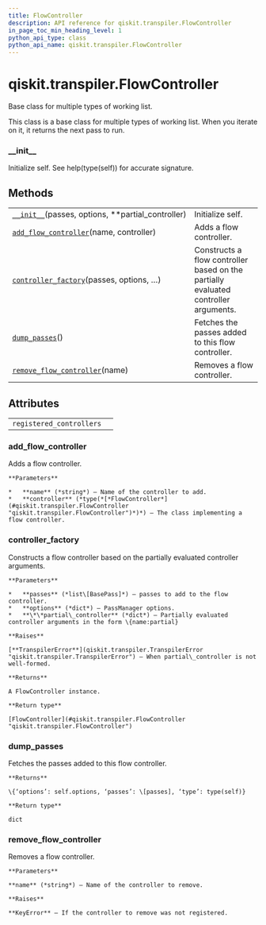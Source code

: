 ```yaml
---
title: FlowController
description: API reference for qiskit.transpiler.FlowController
in_page_toc_min_heading_level: 1
python_api_type: class
python_api_name: qiskit.transpiler.FlowController
---
```


# qiskit.transpiler.FlowController

<Class id="qiskit.transpiler.FlowController" isDedicatedPage={true} github="https://github.com/qiskit/qiskit/tree/stable/0.17/qiskit/transpiler/runningpassmanager.py" signature="FlowController(passes, options, **partial_controller)" modifiers="class">
  Base class for multiple types of working list.

  This class is a base class for multiple types of working list. When you iterate on it, it returns the next pass to run.

  ### \_\_init\_\_

  <Function id="qiskit.transpiler.FlowController.__init__" signature="__init__(passes, options, **partial_controller)">
    Initialize self. See help(type(self)) for accurate signature.
  </Function>

  ## Methods

  |                                                                                                                                                         |                                                                                     |
  | ------------------------------------------------------------------------------------------------------------------------------------------------------- | ----------------------------------------------------------------------------------- |
  | [`__init__`](#qiskit.transpiler.FlowController.__init__ "qiskit.transpiler.FlowController.__init__")(passes, options, \*\*partial\_controller)          | Initialize self.                                                                    |
  | [`add_flow_controller`](#qiskit.transpiler.FlowController.add_flow_controller "qiskit.transpiler.FlowController.add_flow_controller")(name, controller) | Adds a flow controller.                                                             |
  | [`controller_factory`](#qiskit.transpiler.FlowController.controller_factory "qiskit.transpiler.FlowController.controller_factory")(passes, options, …)  | Constructs a flow controller based on the partially evaluated controller arguments. |
  | [`dump_passes`](#qiskit.transpiler.FlowController.dump_passes "qiskit.transpiler.FlowController.dump_passes")()                                         | Fetches the passes added to this flow controller.                                   |
  | [`remove_flow_controller`](#qiskit.transpiler.FlowController.remove_flow_controller "qiskit.transpiler.FlowController.remove_flow_controller")(name)    | Removes a flow controller.                                                          |

  ## Attributes

  |                          |   |
  | ------------------------ | - |
  | `registered_controllers` |   |

  ### add\_flow\_controller

  <Function id="qiskit.transpiler.FlowController.add_flow_controller" signature="add_flow_controller(name, controller)" modifiers="classmethod">
    Adds a flow controller.

    **Parameters**

    *   **name** (*string*) – Name of the controller to add.
    *   **controller** (*type(*[*FlowController*](#qiskit.transpiler.FlowController "qiskit.transpiler.FlowController")*)*) – The class implementing a flow controller.
  </Function>

  ### controller\_factory

  <Function id="qiskit.transpiler.FlowController.controller_factory" signature="controller_factory(passes, options, **partial_controller)" modifiers="classmethod">
    Constructs a flow controller based on the partially evaluated controller arguments.

    **Parameters**

    *   **passes** (*list\[BasePass]*) – passes to add to the flow controller.
    *   **options** (*dict*) – PassManager options.
    *   **\*\*partial\_controller** (*dict*) – Partially evaluated controller arguments in the form \{name:partial}

    **Raises**

    [**TranspilerError**](qiskit.transpiler.TranspilerError "qiskit.transpiler.TranspilerError") – When partial\_controller is not well-formed.

    **Returns**

    A FlowController instance.

    **Return type**

    [FlowController](#qiskit.transpiler.FlowController "qiskit.transpiler.FlowController")
  </Function>

  ### dump\_passes

  <Function id="qiskit.transpiler.FlowController.dump_passes" signature="dump_passes()">
    Fetches the passes added to this flow controller.

    **Returns**

    \{‘options’: self.options, ‘passes’: \[passes], ‘type’: type(self)}

    **Return type**

    dict
  </Function>

  ### remove\_flow\_controller

  <Function id="qiskit.transpiler.FlowController.remove_flow_controller" signature="remove_flow_controller(name)" modifiers="classmethod">
    Removes a flow controller.

    **Parameters**

    **name** (*string*) – Name of the controller to remove.

    **Raises**

    **KeyError** – If the controller to remove was not registered.
  </Function>
</Class>

